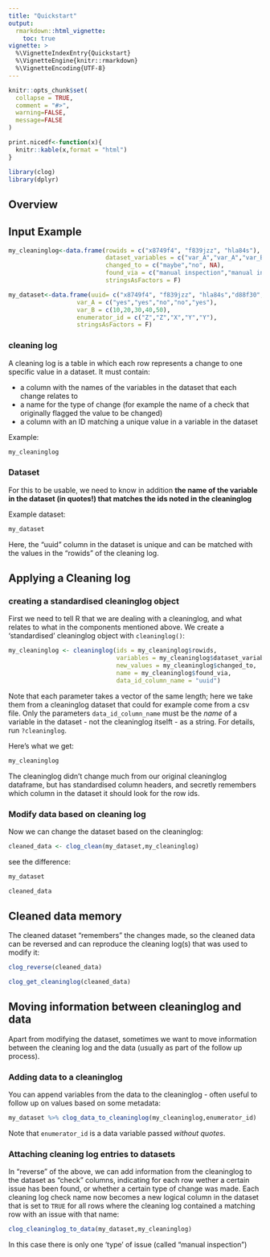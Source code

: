 ```yaml
---
title: "Quickstart"
output:
  rmarkdown::html_vignette:
    toc: true
vignette: >
  %\VignetteIndexEntry{Quickstart}
  %\VignetteEngine{knitr::rmarkdown}
  %\VignetteEncoding{UTF-8}
---
```


```r
knitr::opts_chunk$set(
  collapse = TRUE,
  comment = "#>",
  warning=FALSE, 
  message=FALSE
)

print.nicedf<-function(x){
  knitr::kable(x,format = "html")
}

```

```r
library(clog)
library(dplyr)
```

## Overview





## Input Example

```r
my_cleaninglog<-data.frame(rowids = c("x8749f4", "f839jzz", "hla84s"),
                           dataset_variables = c("var_A","var_A","var_B"),
                           changed_to = c("maybe","no", NA),
                           found_via = c("manual inspection","manual inspection","manual inspection"),
                           stringsAsFactors = F)

my_dataset<-data.frame(uuid= c("x8749f4", "f839jzz", "hla84s","d88f30","bkoe4u"),
                   var_A = c("yes","yes","no","no","yes"),
                   var_B = c(10,20,30,40,50),
                   enumerator_id = c("Z","Z","X","Y","Y"),
                   stringsAsFactors = F)

```

### cleaning log

A cleaning log is a table in which each row represents a change to one specific value in a dataset. It must contain:

- a column with the names of the variables in the dataset that each change relates to
- a name for the type of change (for example the name of a check that originally flagged the value to be changed)
- a column with an ID matching a unique value in a variable in the dataset

Example:

```r
my_cleaninglog
```

### Dataset

For this to be usable, we need to know in addition **the name of the variable in the dataset (in quotes!) that matches the ids noted in the cleaninglog**

Example dataset: 
```r
my_dataset

```

Here, the "uuid" column in the dataset is unique and can be matched with the values in the "rowids" of the cleaning log.

## Applying a Cleaning log

### creating a standardised cleaninglog object

First we need to tell R that we are dealing with a cleaninglog, and what relates to what in the components mentioned above. We create a 'standardised' cleaninglog object with `cleaninglog()`:

```r
my_cleaninglog <- cleaninglog(ids = my_cleaninglog$rowids,
                              variables = my_cleaninglog$dataset_variables,
                              new_values = my_cleaninglog$changed_to,
                              name = my_cleaninglog$found_via,
                              data_id_column_name = "uuid")
```

Note that each parameter takes a vector of the same length; here we take them from a cleaninglog dataset that could for example come from a csv file. Only the parameters `data_id_column_name` must be the _name_ of a variable in the dataset - not the cleaninglog itselft - as a string. For details, run `?cleaninglog`.

Here's what we get:

```r
my_cleaninglog
```

The cleaninglog didn't change much from our original cleaninglog dataframe, but has standardised column headers, and secretly remembers which column in the dataset it should look for the row ids.

### Modify data based on cleaning log

Now we can change the dataset based on the cleaninglog:

```r

cleaned_data <- clog_clean(my_dataset,my_cleaninglog)
```
see the difference:
```r
my_dataset

cleaned_data
```

## Cleaned data memory

The cleaned dataset "remembers" the changes made, so the cleaned data can be reversed and can reproduce the cleaning log(s) that was used to modify it:

```r
clog_reverse(cleaned_data)
```


```r
clog_get_cleaninglog(cleaned_data)
```

## Moving information between cleaninglog and data

Apart from modifying the dataset, sometimes we want to move information between the cleaning log and the data (usually as part of the follow up process).

### Adding data to a cleaninglog

You can append variables from the data to the cleaninglog - often useful to follow up on values based on some metadata:

```r
my_dataset %>% clog_data_to_cleaninglog(my_cleaninglog,enumerator_id)

```

Note that `enumerator_id` is a data variable passed _without quotes_.

### Attaching cleaning log entries to datasets

In "reverse" of the above, we can add information from the cleaninglog to the dataset as "check" columns, indicating for each row wether a certain issue has been found, or whether a certain type of change was made. Each cleaning log check name now becomes a new logical column in the dataset that is set to `TRUE` for all rows where the cleaning log contained a matching row with an issue with that name:

```r
clog_cleaninglog_to_data(my_dataset,my_cleaninglog)

```

In this case there is only one 'type' of issue (called "manual inspection")

